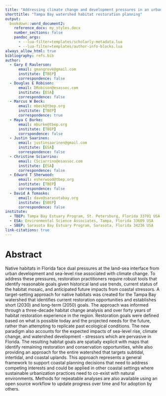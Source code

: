 ```yaml
---
title: "Addressing climate change and development pressures in an urban estuary through habitat restoration planning"
shorttitle: "Tampa Bay watershed habitat restoration planning"
output: 
  bookdown::word_document2:
    reference_docx: my_styles.docx
    number_sections: false
    pandoc_args:
      - --lua-filter=templates/scholarly-metadata.lua
      - --lua-filter=templates/author-info-blocks.lua
always_allow_html: true
bibliography: refs.bib
author: 
  - Gary E Raulerson:
      email: gmangrove@gmail.com
      institute: [TBEP]
      correspondence: false
  - Douglas E Robison:
      email: DRobison@esassoc.com 
      institute: [ESA]
      correspondence: false
  - Marcus W Beck:
      email: mbeck@tbep.org
      institute: [TBEP]
      correspondence: true
  - Maya C Burke:
      email: mburke@tbep.org
      institute: [TBEP]
      corrspondence: false
  - Justin Saarinen:
      email: justinsaarinen@gmail.com 
      institute: [ESA]
      correspondence: false
  - Christine Sciarrino:
      email: CSciarrino@esassoc.com 
      institute: [ESA]
      correspondence: false
  - Edward T Sherwood:
      email: esherwood@tbep.org 
      institute: [TBEP]
      correspondence: false
  - David A Tomasko:
      email: dave@sarasotabay.org
      institute: [SBEP]
      correspondence: false
institute:
  - TBEP: Tampa Bay Estuary Program, St. Petersburg, Florida 33701 USA
  - ESA: Environmental Science Associates, Tampa, Florida 33609 USA
  - SBEP: Sarasota Bay Estuary Program, Sarasota, Florida 34236 USA
link-citations: true
---
```


# Abstract

Native habitats in Florida face dual pressures at the land-sea interface from urban development and sea-level rise associated with climate change. To address these pressures, restoration practitioners require robust tools that identify reasonable goals given historical land use trends, current status of the habitat mosaic, and anticipated future impacts from coastal stressors. A target-setting approach for native habitats was created for the Tampa Bay watershed that identifies current restoration opportunities and establishes short (2030) and long-term (2050) goals. The approach was informed through a three-decade habitat change analysis and over forty years of habitat restoration experience in the region. Restoration goals were defined based on what is possible today and the projected needs for the future, rather than attempting to replicate past ecological conditions. The new paradigm also accounts for the expected impacts of sea-level rise, climate change, and watershed development - stressors which are pervasive in Florida. The resulting habitat goals are spatially explicit with maps that identify remaining restoration and conservation opportunities, while also providing an approach for the entire watershed that targets subtidal, intertidal, and coastal uplands. This approach represents a general framework to support coastal planning decisions that need to address competing interests and could be applied in other coastal settings where sustainable urbanization practices need to co-exist with natural environments. Methods for repeatable analyses are also available using an open source workflow to update progress over time and for adoption by others.

